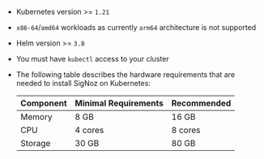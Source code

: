 - Kubernetes version >= `1.21`
- `x86-64`/`amd64` workloads as currently `arm64` architecture is not supported
- Helm version >= `3.8`
- You must have `kubectl` access to your cluster
- The following table describes the hardware requirements that are needed
  to install SigNoz on Kubernetes:

  | Component   | Minimal Requirements | Recommended |
  | ----------- | ---------------------| ----------- |
  | Memory      | 8 GB                 | 16 GB       |
  | CPU         | 4 cores              | 8 cores     |
  | Storage     | 30 GB                | 80 GB       |
